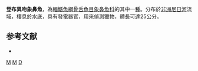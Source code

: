 {{Speciesbox 
| genus = Marcusenius
| species = deboensis
| status = DD
| status_system = IUCN3.1
| authority = [[Daget|Daget]], 1954
| synonyms = *''Gnathonemus deboensis''<br /><small>Daget, 1954</small>
}}

'''登布異吻象鼻魚'''，為[[輻鰭魚綱|輻鰭魚綱]][[骨舌魚目|骨舌魚目]][[象鼻魚科|象鼻魚科]]的其中一[[種|種]]。分布於[[非洲|非洲]][[尼日河|尼日河]]流域，棲息於水底，具有發電器官，用來偵測獵物，體長可達25公分。

==参考文献==
*{{FishBase_species|genus=Marcusenius|species=deboensis|year=2012|month=3}}
{{Taxonbar}}

[[Category:1954年描述的鱼类|M]]
[[Category:IUCN红色名录数据缺乏物种|M]]
[[Category:異吻象鼻魚屬|D]]